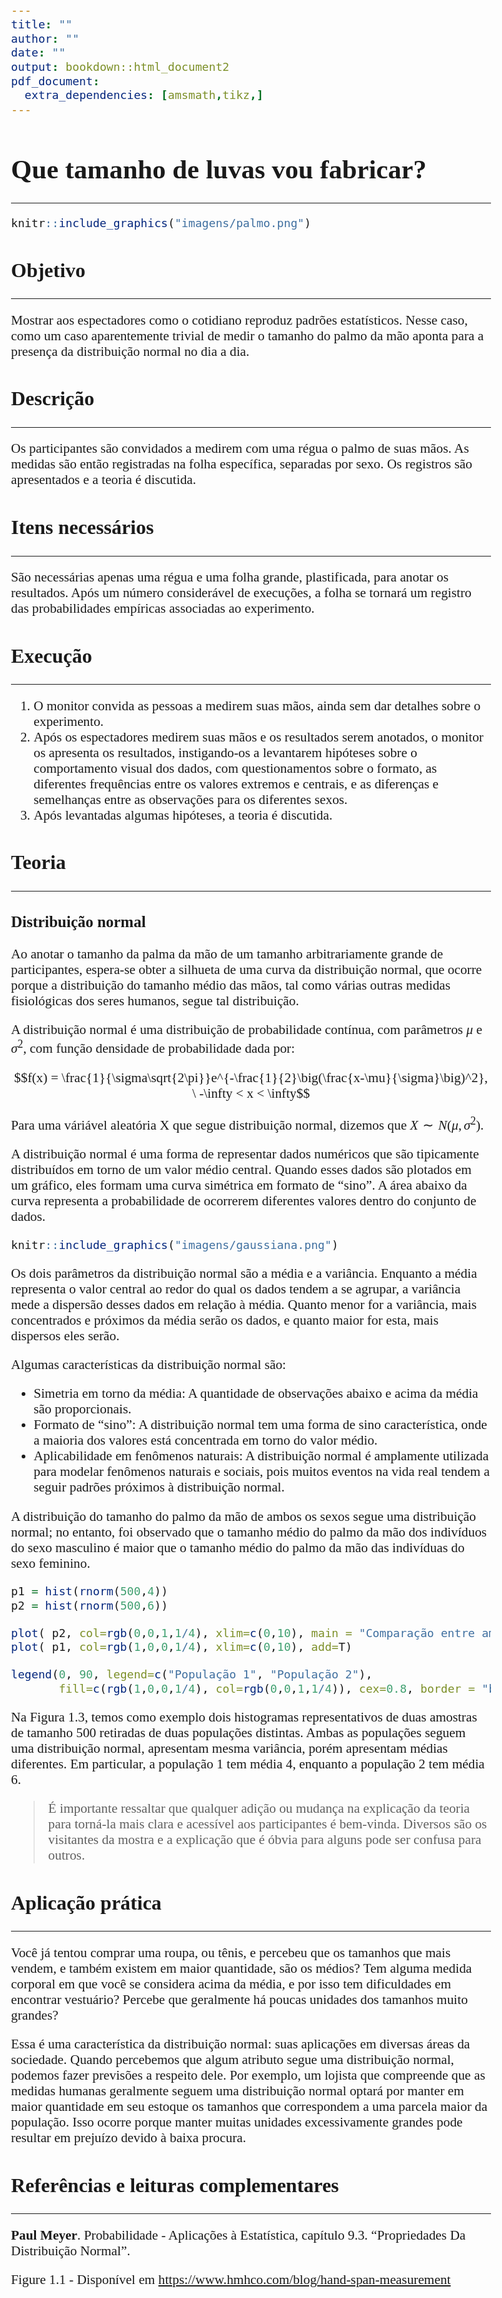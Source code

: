 ```yaml
---
title: ""
author: ""
date: ""
output: bookdown::html_document2
pdf_document:
  extra_dependencies: [amsmath,tikz,]
---
```


<style type="text/css">
  body{
  font-family: Calibri;
  font-size: 16pt;}
  p.caption{
  font-size: 13pt;}
</style>

# Que tamanho de luvas vou fabricar?
***

```r
knitr::include_graphics("imagens/palmo.png")
```

## Objetivo
***

Mostrar aos espectadores como o cotidiano reproduz padrões estatísticos. Nesse caso, como um caso aparentemente trivial de medir o tamanho do palmo da mão aponta para a presença da distribuição normal no dia a dia.

## Descrição
***

Os participantes são convidados a medirem com uma régua o palmo de suas mãos. As medidas são então registradas na folha específica, separadas por sexo. Os registros são apresentados e a teoria é discutida.

## Itens necessários
***

São necessárias apenas uma régua e uma folha grande, plastificada, para anotar os resultados. Após um número considerável de execuções, a folha se tornará um registro das probabilidades empíricas associadas ao experimento.


## Execução
***

1. O monitor convida as pessoas a medirem suas mãos, ainda sem dar detalhes sobre o experimento.
2. Após os espectadores medirem suas mãos e os resultados serem anotados, o monitor os apresenta os resultados, instigando-os a levantarem hipóteses sobre o comportamento visual dos dados, com questionamentos sobre o formato, as diferentes frequências entre os valores extremos e centrais, e as diferenças e semelhanças entre as observações para os diferentes sexos.
3. Após levantadas algumas hipóteses, a teoria é discutida.


## Teoria
***

### Distribuição normal

Ao anotar o tamanho da palma da mão de um tamanho arbitrariamente grande de participantes, espera-se obter a silhueta de uma curva da distribuição normal, que ocorre porque a distribuição do tamanho médio das mãos, tal como várias outras medidas fisiológicas dos seres humanos, segue tal distribuição.

A distribuição normal é uma distribuição de probabilidade contínua, com parâmetros $\mu$ e $\sigma^2$, com função densidade de probabilidade dada por:

$$f(x) = \frac{1}{\sigma\sqrt{2\pi}}e^{-\frac{1}{2}\big(\frac{x-\mu}{\sigma}\big)^2}, \ -\infty < x < \infty$$


Para uma váriável aleatória X que segue distribuição normal, dizemos que $X \sim N (\mu, \sigma^2)$.

A distribuição normal é uma forma de representar dados numéricos que são tipicamente distribuídos em torno de um valor médio central. Quando esses dados são plotados em um gráfico, eles formam uma curva simétrica em formato de "sino". A área abaixo da curva representa a probabilidade de ocorrerem diferentes valores dentro do conjunto de dados.



```r
knitr::include_graphics("imagens/gaussiana.png")
```


Os dois parâmetros da distribuição normal são a média e a variância. Enquanto a média representa o valor central ao redor do qual os dados tendem a se agrupar, a variância mede a dispersão desses dados em relação à média. Quanto menor for a variância, mais concentrados e próximos da média serão os dados, e quanto maior for esta, mais dispersos eles serão.

Algumas características da distribuição normal são:

* Simetria em torno da média: A quantidade de observações abaixo e acima da média são proporcionais.
* Formato de "sino": A distribuição normal tem uma forma de sino característica, onde a maioria dos valores está concentrada em torno do valor médio.
* Aplicabilidade em fenômenos naturais: A distribuição normal é amplamente utilizada para modelar fenômenos naturais e sociais, pois muitos eventos na vida real tendem a seguir padrões próximos à distribuição normal.

A distribuição do tamanho do palmo da mão de ambos os sexos segue uma distribuição normal; no entanto, foi observado que o tamanho médio do palmo da mão dos indivíduos do sexo masculino é maior que o tamanho médio do palmo da mão das indivíduas do sexo feminino.

```r
p1 = hist(rnorm(500,4))                    
p2 = hist(rnorm(500,6))  
```


```r
plot( p2, col=rgb(0,0,1,1/4), xlim=c(0,10), main = "Comparação entre amostras de diferentes populações", xlab = "", ylab = "")  
plot( p1, col=rgb(1,0,0,1/4), xlim=c(0,10), add=T)  

legend(0, 90, legend=c("População 1", "População 2"),
       fill=c(rgb(1,0,0,1/4), col=rgb(0,0,1,1/4)), cex=0.8, border = "black")

```

Na Figura 1.3, temos como exemplo dois histogramas representativos de duas amostras de tamanho 500 retiradas de duas populações distintas. Ambas as populações seguem uma distribuição normal, apresentam mesma variância, porém apresentam médias diferentes. Em particular, a população 1 tem média 4, enquanto a população 2 tem média 6.

> É importante ressaltar que qualquer adição ou mudança na explicação da teoria para torná-la mais clara e acessível aos participantes é bem-vinda. Diversos são os visitantes da mostra e a explicação que é óbvia para alguns pode ser confusa para outros.

## Aplicação prática
***

Você já tentou comprar uma roupa, ou tênis, e percebeu que os tamanhos que mais vendem, e também existem em maior quantidade, são os médios? Tem alguma medida corporal em que você se considera acima da média, e por isso tem dificuldades em encontrar vestuário? Percebe que geralmente há poucas unidades dos tamanhos muito grandes?

Essa é uma característica da distribuição normal: suas aplicações em diversas áreas da sociedade. Quando percebemos que algum atributo segue uma distribuição normal, podemos fazer previsões a respeito dele. Por exemplo, um lojista que compreende que as medidas humanas geralmente seguem uma distribuição normal optará por manter em maior quantidade em seu estoque os tamanhos que correspondem a uma parcela maior da população. Isso ocorre porque manter muitas unidades excessivamente grandes pode resultar em prejuízo devido à baixa procura.


## Referências e leituras complementares
***

**Paul Meyer**. Probabilidade - Aplicações à Estatística, capítulo 9.3. "Propriedades Da Distribuição Normal".

Figure 1.1 - Disponível em <https://www.hmhco.com/blog/hand-span-measurement>




